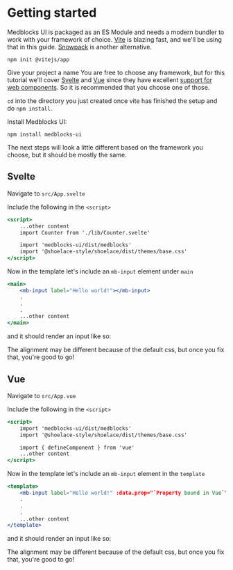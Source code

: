 
<Meta title="Getting Started" />

# Getting started

Medblocks UI is packaged as an ES Module and needs a modern bundler to work with your framework of choice. [Vite](https://vitejs.dev/) is blazing fast, and we'll be using that in this guide. [Snowpack](https://www.snowpack.dev/) is another alternative.

```
npm init @vitejs/app
```
Give your project a name
You are free to choose any framework, but for this tutorial we'll cover [Svelte](https://svelte.dev/) and [Vue](https://vuejs.org/) since they have excellent [support for web components](https://custom-elements-everywhere.com/). So it is recommended that you choose one of those.

`cd` into the directory you just created once vite has finished the setup and do `npm install`.

Install Medblocks UI:
```
npm install medblocks-ui
```

The next steps will look a little different based on the framework you choose, but it should be mostly the same.

## Svelte

Navigate to `src/App.svelte`

Include the following in the `<script>`
```jsx
<script>
    ...other content
    import Counter from './lib/Counter.svelte'

    import 'medblocks-ui/dist/medblocks'
    import '@shoelace-style/shoelace/dist/themes/base.css'
</script>
```

Now in the template let's include an `mb-input` element under `main`

```jsx
<main>
    <mb-input label="Hello world!"></mb-input>
    .
    .
    .
    ...other content
</main>
```
and it should render an input like so:

<mb-input label="Hello world!"></mb-input>

The alignment may be different because of the default css, but once you fix that, you're good to go!

## Vue

Navigate to `src/App.vue`

Include the following in the `<script>`
```jsx
<script>
    import 'medblocks-ui/dist/medblocks'
    import '@shoelace-style/shoelace/dist/themes/base.css'

    import { defineComponent } from 'vue'
    ...other content
</script>
```

Now in the template let's include an `mb-input` element in the `template`

```jsx
<template>
    <mb-input label="Hello world!" :data.prop="`Property bound in Vue`"></mb-input>
    .
    .
    .
    ...other content
</template>
```
and it should render an input like so:

<mb-input label="Hello world!" data="Property bound in Vue"></mb-input>

The alignment may be different because of the default css, but once you fix that, you're good to go!